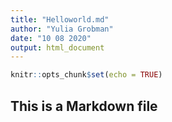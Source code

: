 ```yaml
---
title: "Helloworld.md"
author: "Yulia Grobman"
date: "10 08 2020"
output: html_document
---
```


```r
knitr::opts_chunk$set(echo = TRUE)
```

## This is a Markdown file
